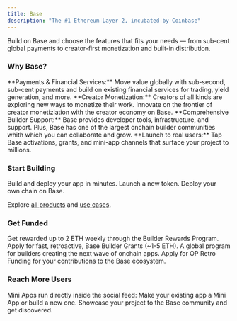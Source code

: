 ```yaml
---
title: Base
description: "The #1 Ethereum Layer 2, incubated by Coinbase"
---
```


Build on Base and choose the features that fits your needs — from sub-cent global payments to creator-first monetization and built-in distribution.


### Why Base?

<AccordionGroup>
  <Accordion title="Global Economy">
    **Payments & Financial Services:** Move value globally with sub-second,
    sub-cent payments and build on existing financial services for trading,
    yield generation, and more.
  </Accordion>
  <Accordion title="Creator Tools">
    **Creator Monetization:** Creators of all kinds are exploring new ways to
    monetize their work. Innovate on the frontier of creator monetiziation with
    the creator economy on Base.
  </Accordion>
  <Accordion title="Builder Experience">
    **Comprehensive Builder Support:** Base provides developer tools,
    infrastructure, and support. Plus, Base has one of the largest onchain
    builder communities whith which you can collaborate and grow.
  </Accordion>
  <Accordion title="Distribution">
    **Launch to real users:** Tap Base activations, grants, and mini-app
    channels that surface your project to millions.
  </Accordion>
</AccordionGroup>

### Start Building

<CardGroup cols={2}>
  <Card title="Apps" icon="window" href="build-app">
    Build and deploy your app in minutes.
  </Card>
  <Card title="Tokens" icon="coins" href="launch-token">
    Launch a new token.
  </Card>
  <Card title="Chain" icon="link" href="deploy-chain">
    Deploy your own chain on Base.
  </Card>
</CardGroup>

Explore [all products](/get-started/products) and [use cases](/get-started/use-cases).

### Get Funded

<CardGroup cols={2}>
  <Card
    title="Builder Rewards"
    icon="trophy"
    href="https://www.builderscore.xyz/"
  >
    Get rewarded up to 2 ETH weekly through the Builder Rewards Program.
  </Card>
  <Card
    title="Grants"
    icon="hand-holding-dollar"
    href="https://paragraph.com/@grants.base.eth/calling-based-builders"
  >
    Apply for fast, retroactive, Base Builder Grants (~1-5 ETH).
  </Card>
  <Card title="Base Batches" icon="rocket" href="https://www.basebatches.xyz/">
    A global program for builders creating the next wave of onchain apps.
  </Card>
  <Card
    title="Retroactive Funding"
    icon="dollar-sign"
    href="https://atlas.optimism.io/"
  >
    Apply for OP Retro Funding for your contributions to the Base ecosystem.
  </Card>
</CardGroup>

### Reach More Users

<CardGroup cols={2}>
  <Card
    title="Build a Mini App"
    icon="bullhorn"
    href="/base-app/build-with-minikit/quickstart"
  >
    Mini Apps run directly inside the social feed: Make your existing app a Mini
    App or build a new one.
  </Card>
  <Card
    title="Submit to Base Ecosystem Page"
    icon="globe"
    href="https://www.base.org/ecosystem"
  >
    Showcase your project to the Base community and get discovered.
  </Card>
</CardGroup>


<PolicyBanner />